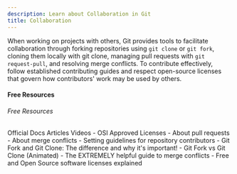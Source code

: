 ```yaml
---
description: Learn about Collaboration in Git
title: Collaboration
---
```


When working on projects with others, Git provides tools to facilitate collaboration through forking repositories using `git clone` or `git fork`, cloning them locally with git clone, managing pull requests with `git request-pull`, and resolving merge conflicts. To contribute effectively, follow established contributing guides and respect open-source licenses that govern how contributors' work may be used by others.


#### Free Resources

###### Free Resources

<Tabs defaultValue="official">
<TabsList>
<TabsTrigger value="official">Official Docs</TabsTrigger>
<TabsTrigger value="article">Articles</TabsTrigger>
<TabsTrigger value="video">Videos</TabsTrigger>
</TabsList>

<TabsContent value="official">
- <Link href="https://opensource.org/licenses">OSI Approved Licenses</Link>
- <Link href="https://docs.github.com/en/pull-requests/collaborating-with-pull-requests/proposing-changes-to-your-work-with-pull-requests/about-pull-requests">About pull requests</Link>
- <Link href="https://docs.github.com/en/pull-requests/collaborating-with-pull-requests/addressing-merge-conflicts/about-merge-conflicts">About merge conflicts</Link>
- <Link href="https://docs.github.com/en/communities/setting-up-your-project-for-healthy-contributions/setting-guidelines-for-repository-contributors">Setting guidelines for repository contributors</Link>
</TabsContent>
<TabsContent value="article">
- <Link href="https://dev.to/danielasaboro/git-fork-and-clone-whats-the-difference-190c">Git Fork and Git Clone: The difference and why it's important!</Link>
</TabsContent>
<TabsContent value="video">
- <Link href="https://www.youtube.com/watch?v=rxh6MhK6Tbs">Git Fork vs Git Clone (Animated)</Link>
- <Link href="https://www.youtube.com/watch?v=HosPml1qkrg">The EXTREMELY helpful guide to merge conflicts</Link>
- <Link href="https://www.youtube.com/watch?v=UMIG4KnM8xw">Free and Open Source software licenses explained</Link>
</TabsContent>
</Tabs>
